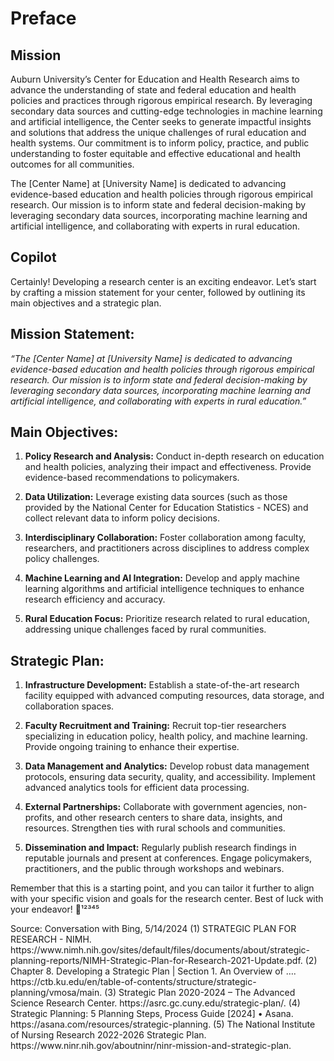 # Preface {.unnumbered}


## Mission

Auburn University's Center for Education and Health Research aims to advance the understanding of state and federal education and health policies and practices through rigorous empirical research. By leveraging secondary data sources and cutting-edge technologies in machine learning and artificial intelligence, the Center seeks to generate impactful insights and solutions that address the unique challenges of rural education and health systems. Our commitment is to inform policy, practice, and public understanding to foster equitable and effective educational and health outcomes for all communities.

The [Center Name] at [University Name] is dedicated to advancing evidence-based education and health policies through rigorous empirical research. Our mission is to inform state and federal decision-making by leveraging secondary data sources, incorporating machine learning and artificial intelligence, and collaborating with experts in rural education.  




## Copilot

Certainly! Developing a research center is an exciting endeavor. Let's start by crafting a mission statement for your center, followed by outlining its main objectives and a strategic plan.

## Mission Statement:
*"The [Center Name] at [University Name] is dedicated to advancing evidence-based education and health policies through rigorous empirical research. Our mission is to inform state and federal decision-making by leveraging secondary data sources, incorporating machine learning and artificial intelligence, and collaborating with experts in rural education."*

## Main Objectives:
1. **Policy Research and Analysis:**
   Conduct in-depth research on education and health policies, analyzing their impact and effectiveness. Provide evidence-based recommendations to policymakers.

2. **Data Utilization:**
   Leverage existing data sources (such as those provided by the National Center for Education Statistics - NCES) and collect relevant data to inform policy decisions.

3. **Interdisciplinary Collaboration:**
   Foster collaboration among faculty, researchers, and practitioners across disciplines to address complex policy challenges.

4. **Machine Learning and AI Integration:**
   Develop and apply machine learning algorithms and artificial intelligence techniques to enhance research efficiency and accuracy.

5. **Rural Education Focus:**
   Prioritize research related to rural education, addressing unique challenges faced by rural communities.

## Strategic Plan:
1. **Infrastructure Development:**
   Establish a state-of-the-art research facility equipped with advanced computing resources, data storage, and collaboration spaces.

2. **Faculty Recruitment and Training:**
   Recruit top-tier researchers specializing in education policy, health policy, and machine learning. Provide ongoing training to enhance their expertise.

3. **Data Management and Analytics:**
   Develop robust data management protocols, ensuring data security, quality, and accessibility. Implement advanced analytics tools for efficient data processing.

4. **External Partnerships:**
   Collaborate with government agencies, non-profits, and other research centers to share data, insights, and resources. Strengthen ties with rural schools and communities.

5. **Dissemination and Impact:**
   Regularly publish research findings in reputable journals and present at conferences. Engage policymakers, practitioners, and the public through workshops and webinars.

Remember that this is a starting point, and you can tailor it further to align with your specific vision and goals for the research center. Best of luck with your endeavor! 🌟¹²³⁴⁵

Source: Conversation with Bing, 5/14/2024
(1) STRATEGIC PLAN FOR RESEARCH - NIMH. https://www.nimh.nih.gov/sites/default/files/documents/about/strategic-planning-reports/NIMH-Strategic-Plan-for-Research-2021-Update.pdf.
(2) Chapter 8. Developing a Strategic Plan | Section 1. An Overview of .... https://ctb.ku.edu/en/table-of-contents/structure/strategic-planning/vmosa/main.
(3) Strategic Plan 2020-2024 – The Advanced Science Research Center. https://asrc.gc.cuny.edu/strategic-plan/.
(4) Strategic Planning: 5 Planning Steps, Process Guide [2024] • Asana. https://asana.com/resources/strategic-planning.
(5) The National Institute of Nursing Research 2022-2026 Strategic Plan. https://www.ninr.nih.gov/aboutninr/ninr-mission-and-strategic-plan.